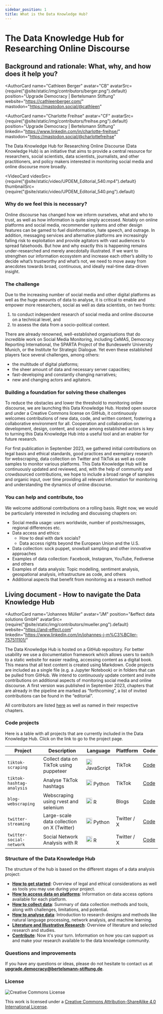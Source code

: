 ```yaml
---
sidebar_position: 1
title: What is the Data Knowledge Hub?
---
```


# The Data Knowledge Hub for Researching Online Discourse

## Background and rationale: What, why, and how does it help you?


<AuthorCard
  name="Cathleen Berger"
  avatar="CB"
  avatarSrc={require("@site/static/img/contributors/berger.png").default}
  position="Upgrade Democracy | Bertelsmann Stiftung"
  website="https://cathleenberger.com/"
  mastodon="https://mastodon.social/@cathleen"
></AuthorCard>

<AuthorCard
  name="Charlotte Freihse"
  avatar="CF"
  avatarSrc={require("@site/static/img/contributors/freihse.png").default}
  position="Upgrade Democracy | Bertelsmann Stiftung"
  linkedin="https://www.linkedin.com/in/charlotte-freihse/"
  mastodon="https://mastodon.social/@charlottefreihse"
></AuthorCard>

The Data Knowledge Hub for Researching Online Discourse (Data Knowledge Hub) is an initiative that aims to provide a central resource for researchers, social scientists, data scientists, journalists, and other practitioners, and policy makers interested in monitoring social media and online discourse more broadly.

<VideoCard
  videoSrc={require("@site/static/video/UPDEM_Editorial_540.mp4").default}
  thumbnailSrc={require("@site/static/video/UPDEM_Editorial_540.png").default}
></VideoCard>

### Why do we feel this is necessary?

Online discourse has changed how we inform ourselves, what and who to trust, as well as how information is quite simply accessed. Notably on online platforms and social media, recommender systems and other design features can be gamed to fuel disinformation, hate speech, and outrage. In addition, messaging services and alternative platforms are increasingly falling risk to exploitation and provide agitators with vast audiences to spread falsehoods. But how and why exactly this is happening remains under-researched and merely anecdotally illustrated. If we want to strengthen our information ecosystem and increase each other’s ability to decide what’s trustworthy and what’s not, we need to move away from anecdotes towards broad, continuous, and ideally real-time data-driven insight.

### The challenge

Due to the increasing number of social media and other digital platforms as well as the huge amounts of data to analyse, it is critical to enable and empower more researchers, social as well as data scientists, on two fronts:

1. to conduct independent research of social media and online discourse on a technical level, and
2. to assess the data from a socio-political context.

There are already renowned, well-established organisations that do incredible work on Social Media Monitoring, including CeMAS, Democracy Reporting International, the SPARTA Project of the Bundeswehr University Munich, or the Institute for Strategic Dialogue. Yet even these established players face several challenges, among others:

- the multitude of digital platforms;
- the sheer amount of data and necessary server capacities;
- fast-developing and constantly changing narratives;
- new and changing actors and agitators.

### Building a foundation for solving these challenges

To reduce the obstacles and lower the threshold to monitoring online discourse, we are launching this Data Knowledge Hub. Hosted open source and under a Creative Commons license on GitHub, it continuously welcomes contributions of new data, code, and written content, fostering a collaborative environment for all. Cooperation and collaboration on development, design, content, and scope among established actors is key to turning this Data Knowledge Hub into a useful tool and an enabler for future research.

For first publication in September 2023, we gathered initial contributions on legal basis and ethical standards, good practices and exemplary research for webscraping, data collection on Twitter and TikTok as well as code samples to monitor various platforms. This Data Knowledge Hub will be continuously updated and reviewed, and, with the help of community and crowdsourced contributions, we hope to include a broad range of samples and organic input, over time providing all relevant information for monitoring and understanding the dynamics of online discourse.

### You can help and contribute, too

We welcome additional contributions on a rolling basis. Right now, we would be particularly interested in including and discussing chapters on:

- Social media usage: users worldwide, number of posts/messages, regional differences etc.
- Data access and ethics:
  - How to deal with dark socials?
  - Data access rights beyond the European Union and the U.S.
- Data collection: sock puppet, snowball sampling and other innovative approaches
- Examples of data collection: Facebook, Instagram, YouTube, Fediverse and others
- Examples of data analysis: Topic modelling, sentiment analysis, geospational analysis, infrastructure as code, and others
- Additional aspects that benefit from monitoring as a research method

## Living document - How to navigate the Data Knowledge Hub

<AuthorCard
  name="Johannes Müller"
  avatar="JM"
  position="&effect data solutions GmbH"
  avatarSrc={require("@site/static/img/contributors/mueller.png").default}
  website="https://and-effect.com"
  linkedin="https://www.linkedin.com/in/johannes-j-m%C3%BCller-757511101/"
></AuthorCard>

The Data Knowledge Hub is hosted on a GitHub repository. For better usability we use a documentation framework which allows users to switch to a static website for easier reading, accessing content as a digital book. This means that all text content is created using Markdown. Code projects are included as a single file (e.g. a Jupyter Notebook) or in folders that can be pulled from GitHub. We intend to continuously update content and invite contributions on additional aspects of monitoring social media and online discourse. A first version was published in September 2023, chapters that are already in the pipeline are marked as “forthcoming”, a list of invited contributions can be found in the “editorial”.

All contributors are listed [here](contribute/06_02_community) as well as named in their respective chapters.

### Code projects

Here is a table with all projects that are currently included in the Data Knowledge Hub. Click on the link to go to the project page.

| Project                   | Description                            | Language                                                                                                                                                | Plattform   | Code |
| ------------------------- | -------------------------------------- | ------------------------------------------------------------------------------------------------------------------------------------------------------- | ----------- | ---- |
| `tiktok-scraping`         | Collect data on TikTok using puppeteer | <img src="https://upload.wikimedia.org/wikipedia/commons/6/6a/JavaScript-logo.png?20120221235433" width="20" height="20" /> JavaScript                  | TikTok      | [Code](https://github.com/bertelsmannstift/data-knowledge-hub/tree/main/projects/tiktok-hashtags) |
| `tiktok-hashtag-analysis` | Analyse TikTok hashtags                | <img src="https://s3.dualstack.us-east-2.amazonaws.com/pythondotorg-assets/media/community/logos/python-logo-only.png" width="20" height="20" /> Python | TikTok      | [Code](https://github.com/bertelsmannstift/data-knowledge-hub/tree/main/projects/tiktok-hashtags) |
| `blog-webscraping`        | Webscraping using rvest and selenium   | <img src="https://www.r-project.org/logo/Rlogo.png" width="20" height="20" /> R                                                                         | Blogs       | [Code](https://github.com/bertelsmannstift/data-knowledge-hub/tree/main/projects/website-scraping) |
| `twitter-streaming`       | Large-scale data collection on X (Twitter) | <img src="https://s3.dualstack.us-east-2.amazonaws.com/pythondotorg-assets/media/community/logos/python-logo-only.png" width="20" height="20" /> Python | Twitter / X | [Code](https://github.com/UnibwSparta/twitterapi) |
| `twitter-social-network`  | Social Network Analysis with R         | <img src="https://www.r-project.org/logo/Rlogo.png" width="20" height="20" /> R                                                                         | Twitter / X | [Code](https://github.com/bertelsmannstift/data-knowledge-hub/tree/main/projects/social-network-analysis) |

### Structure of the Data Knowledge Hub

The structure of the hub is based on the different stages of a data analysis project:

- **[How to get started](get-started)**: Overview of legal and ethical considerations as well as tools you may use during your project.
- **[How to access data on platforms](data-access)**: Information on data access options available for each platform.
- **[How to collect data](data-collection)**: Summary of data collection methods and tools, along with challenges, limitations, and potential.
- **[How to analyse data](data-analysis)**: Introduction to research designs and methods like natural language processing, network analysis, and machine learning.
- **[Literature and Illustrative Research](literature)**: Overview of literature and selected research and studies.
- **[Contribute](contribute/06_01_how-to-contribute)**: Now it's your turn. Information on how you can support us and make your research available to the data knowledge community.

### Questions and improvements

If you have any questions or ideas, please do not hesitate to contact us at **[upgrade.democracy@bertelsmann-stiftung.de](mailto:upgrade.democracy@bertelsmann-stiftung.de)**.

### License

![Creative Commons License](https://licensebuttons.net/l/by-sa/4.0/88x31.png)

This work is licensed under a [Creative Commons Attribution-ShareAlike 4.0 International License](https://creativecommons.org/licenses/by-sa/4.0/).
